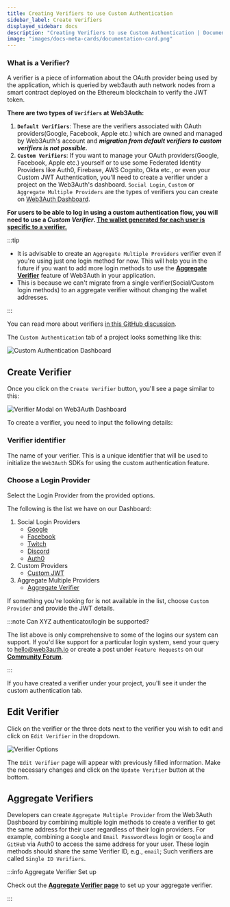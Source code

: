 ```yaml
---
title: Creating Verifiers to use Custom Authentication
sidebar_label: Create Verifiers
displayed_sidebar: docs
description: "Creating Verifiers to use Custom Authentication | Documentation - Web3Auth"
image: "images/docs-meta-cards/documentation-card.png"
---
```


### What is a Verifier?

A verifier is a piece of information about the OAuth provider being used by the application, which is queried by web3auth auth network nodes from a
smart contract deployed on the Ethereum blockchain to verify the JWT token.

**There are two types of `Verifiers` at Web3Auth:**

1. **`Default Verifiers`**: These are the verifiers associated with OAuth providers(Google, Facebook, Apple etc.) which are owned and managed by
   Web3Auth's account and **_migration from default verifiers to custom verifiers is not possible._**
2. **`Custom Verifiers`**: If you want to manage your OAuth providers(Google, Facebook, Apple etc.) yourself or to use some Federated Identity
   Providers like Auth0, Firebase, AWS Cognito, Okta etc., or even your Custom JWT Authentication, you'll need to create a verifier under a project on
   the Web3Auth's dashboard. `Social Login`, `Custom` or `Aggregate Multiple Providers` are the types of verifiers you can create on
   [Web3Auth Dashboard](https://dashboard.web3auth.io/).

**For users to be able to log in using a custom authentication flow, you will need to use a _Custom Verifier_.
[The wallet generated for each user is specific to a verifier.](/troubleshooting/different-private-key#verifier)**

:::tip

- It is advisable to create an `Aggregate Multiple Providers` verifier even if you're using just one login method for now. This will help you in the
  future if you want to add more login methods to use the [**Aggregate Verifier**](/auth-provider-setup/aggregate-verifier) feature of Web3Auth in
  your application.
- This is because we can't migrate from a single verifier(Social/Custom login methods) to an aggregate verifier without changing the wallet addresses.

:::

You can read more about verifiers [in this GitHub discussion](https://github.com/orgs/Web3Auth/discussions/427#discussioncomment-3442052).

The `Custom Authentication` tab of a project looks something like this:

![Custom Authentication Dashboard](/images/dashboard/custom-authentication.png)

## Create Verifier

Once you click on the `Create Verifier` button, you'll see a page similar to this:

![Verifier Modal on Web3Auth Dashboard](/images/dashboard/create-verifier.png)

To create a verifier, you need to input the following details:

### Verifier identifier

The name of your verifier. This is a unique identifier that will be used to initialize the `Web3Auth` SDKs for using the custom authentication
feature.

### Choose a Login Provider

Select the Login Provider from the provided options.

The following is the list we have on our Dashboard:

1. Social Login Providers
   - [Google](/auth-provider-setup/social-providers/google)
   - [Facebook](/auth-provider-setup/social-providers/facebook)
   - [Twitch](/auth-provider-setup/social-providers/twitch)
   - [Discord](/auth-provider-setup/social-providers/discord)
   - [Auth0](/auth-provider-setup/federated-identity-providers#auth0)
2. Custom Providers
   - [Custom JWT](/auth-provider-setup/byo-jwt-providers)
3. Aggregate Multiple Providers
   - [Aggregate Verifier](/auth-provider-setup/aggregate-verifier)

If something you're looking for is not available in the list, choose `Custom Provider` and provide the JWT details.

:::note Can XYZ authenticator/login be supported?

The list above is only comprehensive to some of the logins our system can support. If you'd like support for a particular login system, send your
query to hello@web3auth.io or create a post under `Feature Requests` on our [**Community Forum**](https://web3auth.io/community/c/feature-request/14).

:::

If you have created a verifier under your project, you'll see it under the custom authentication tab.

## Edit Verifier

Click on the verifier or the three dots next to the verifier you wish to edit and click on `Edit Verifier` in the dropdown.

![Verifier Options](/images/dashboard/edit-verifier.png)

The `Edit Verifier` page will appear with previously filled information. Make the necessary changes and click on the `Update Verifier` button at the
bottom.

## Aggregate Verifiers

Developers can create `Aggregate Multiple Provider` from the Web3Auth Dashboard by combining multiple login methods to create a verifier to get the
same address for their user regardless of their login providers. For example, combining a `Google` and `Email Passwordless` login or `Google` and
`GitHub` via Auth0 to access the same address for your user. These login methods should share the same Verifier ID, e.g., `email`; Such verifiers are
called `Single ID Verifiers`.

:::info Aggregate Verifier Set up

Check out the [**Aggregate Verifier page**](/auth-provider-setup/aggregate-verifier) to set up your aggregate verifier.

:::
